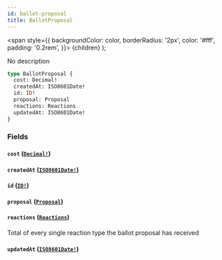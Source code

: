 ```yaml
---
id: ballot-proposal
title: BallotProposal
---
```


<span
style={{
      backgroundColor: color,
      borderRadius: '2px',
      color: '#fff',
      padding: '0.2rem',
    }}>
{children}
</span>
);

No description

```graphql
type BallotProposal {
  cost: Decimal!
  createdAt: ISO8601Date!
  id: ID!
  proposal: Proposal
  reactions: Reactions
  updatedAt: ISO8601Date!
}
```

### Fields

#### `cost` ([`Decimal!`](/docs/api/scalars/decimal))

#### `createdAt` ([`ISO8601Date!`](/docs/api/scalars/iso-8601-date))

#### `id` ([`ID!`](/docs/api/scalars/id))

#### `proposal` ([`Proposal`](/docs/api/objects/proposal))

#### `reactions` ([`Reactions`](/docs/api/objects/reactions))

Total of every single reaction type the ballot proposal has received

#### `updatedAt` ([`ISO8601Date!`](/docs/api/scalars/iso-8601-date))
